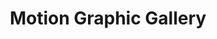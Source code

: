 ---
title: "Motion Graphic Gallery"
date:
image:
tools:
positives:
- "positive one"
- "positive two"
negatives:
- "negative one"
- "negative two"
description: ""
notes:
- "note one"
- "note two"
repoUrl: ""
demoUrl: ""
---